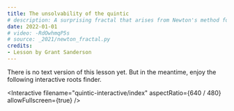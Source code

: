 ```yaml
---
title: The unsolvability of the quintic
# description: A surprising fractal that arises from Newton's method for finding roots of polynomials.
date: 2022-01-01
# video: -RdOwhmqP5s
# source: _2021/newton_fractal.py
credits:
- Lesson by Grant Sanderson
---
```


There is no text version of this lesson yet. But in the meantime, enjoy the following interactive roots finder.

<Interactive
  filename="quintic-interactive/index"
  aspectRatio={640 / 480}
  allowFullscreen={true}
/>